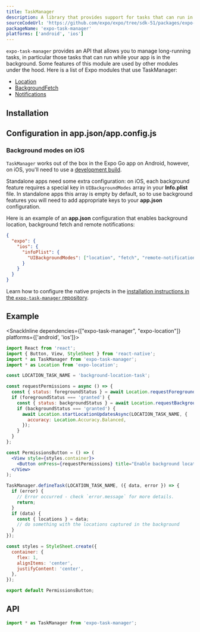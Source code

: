 ```yaml
---
title: TaskManager
description: A library that provides support for tasks that can run in the background.
sourceCodeUrl: 'https://github.com/expo/expo/tree/sdk-51/packages/expo-task-manager'
packageName: 'expo-task-manager'
platforms: ['android', 'ios']
---
```



`expo-task-manager` provides an API that allows you to manage long-running tasks, in particular those tasks that can run while your app is in the background.
Some features of this module are used by other modules under the hood. Here is a list of Expo modules that use TaskManager:

- [Location](location.mdx)
- [BackgroundFetch](background-fetch.mdx)
- [Notifications](notifications.mdx)

## Installation

<APIInstallSection />

## Configuration in app.json/app.config.js

### Background modes on iOS

`TaskManager` works out of the box in the Expo Go app on Android, however, on iOS, you'll need to use a [development build](/develop/development-builds/introduction/).

Standalone apps need some extra configuration: on iOS, each background feature requires a special key in `UIBackgroundModes` array in your **Info.plist** file. In standalone apps this array is empty by default, so to use background features you will need to add appropriate keys to your **app.json** configuration.

Here is an example of an **app.json** configuration that enables background location, background fetch and remote notifications:

```json app.json
{
  "expo": {
    "ios": {
      "infoPlist": {
        "UIBackgroundModes": ["location", "fetch", "remote-notification"]
      }
    }
  }
}
```

<ConfigReactNative>

Learn how to configure the native projects in the [installation instructions in the `expo-task-manager` repository](https://github.com/expo/expo/tree/main/packages/expo-task-manager#installation-in-bare-ios-react-native-project).

</ConfigReactNative>

## Example

<SnackInline dependencies={["expo-task-manager", "expo-location"]} platforms={['android', 'ios']}>

```jsx
import React from 'react';
import { Button, View, StyleSheet } from 'react-native';
import * as TaskManager from 'expo-task-manager';
import * as Location from 'expo-location';

const LOCATION_TASK_NAME = 'background-location-task';

const requestPermissions = async () => {
  const { status: foregroundStatus } = await Location.requestForegroundPermissionsAsync();
  if (foregroundStatus === 'granted') {
    const { status: backgroundStatus } = await Location.requestBackgroundPermissionsAsync();
    if (backgroundStatus === 'granted') {
      await Location.startLocationUpdatesAsync(LOCATION_TASK_NAME, {
        accuracy: Location.Accuracy.Balanced,
      });
    }
  }
};

const PermissionsButton = () => (
  <View style={styles.container}>
    <Button onPress={requestPermissions} title="Enable background location" />
  </View>
);

TaskManager.defineTask(LOCATION_TASK_NAME, ({ data, error }) => {
  if (error) {
    // Error occurred - check `error.message` for more details.
    return;
  }
  if (data) {
    const { locations } = data;
    // do something with the locations captured in the background
  }
});

const styles = StyleSheet.create({
  container: {
    flex: 1,
    alignItems: 'center',
    justifyContent: 'center',
  },
});

export default PermissionsButton;
```

</SnackInline>

## API

```js
import * as TaskManager from 'expo-task-manager';
```

<APISection packageName="expo-task-manager" apiName="TaskManager" />

